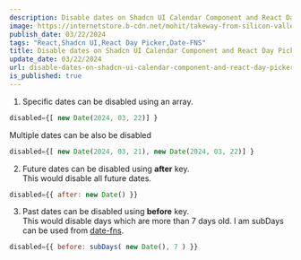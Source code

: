 ```yaml
---
description: Disable dates on Shadcn UI Calendar Component and React Day Picker.
image: https://internetstore.b-cdn.net/mohit/takeway-from-silicon-valley-bank-episode.png
publish_date: 03/22/2024
tags: "React,Shadcn UI,React Day Picker,Date-FNS"
title: Disable dates on Shadcn UI Calendar Component and React Day Picker
update_date: 03/22/2024
url: disable-dates-on-shadcn-ui-calendar-component-and-react-day-picker
is_published: true
---
```

1. Specific dates can be disabled using an array.
```js
disabled={[ new Date(2024, 03, 22)] }
```
Multiple dates can be also be disabled
```js
disabled={[ new Date(2024, 03, 21), new Date(2024, 03, 22)] }
```
2. Future dates can be disabled using **after** key.
\
This would disable all future dates.
```js
disabled={{ after: new Date() }}
```
3. Past dates can be disabled using **before** key.
\
This would disable days which are more than 7 days old. I am subDays can be used from [date-fns](https://www.mohit.dev/topic/date-fns).
```js
disabled={{ before: subDays( new Date(), 7 ) }}
```
